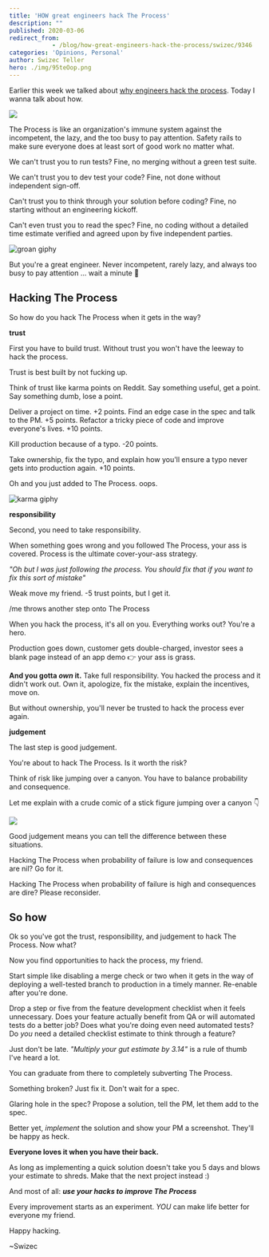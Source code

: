 ```yaml
---
title: 'HOW great engineers hack The Process'
description: ""
published: 2020-03-06
redirect_from: 
            - /blog/how-great-engineers-hack-the-process/swizec/9346
categories: 'Opinions, Personal'
author: Swizec Teller
hero: ./img/95teOop.png
---
```

Earlier this week we talked about [why engineers hack the process](https://swizec.com/blog/why-great-engineers-hack-the-process/swizec/9344). Today I wanna talk about how.





![](./img/95teOop.png)



The Process is like an organization's immune system against the incompetent, the lazy, and the too busy to pay attention. Safety rails to make sure everyone does at least sort of good work no matter what.



We can't trust you to run tests? Fine, no merging without a green test suite.



We can't trust you to dev test your code? Fine, not done without independent sign-off.



Can't trust you to think through your solution before coding? Fine, no starting without an engineering kickoff.



Can't even trust you to read the spec? Fine, no coding without a detailed time estimate verified and agreed upon by five independent parties.



![groan giphy](./img/media-uAthSflgJlpwykLSXf-giphy.gif)



But you're a great engineer. Never incompetent, rarely lazy, and always too busy to pay attention ... wait a minute 🤔



## Hacking The Process



So how do you hack The Process when it gets in the way?



**trust**



First you have to build trust. Without trust you won't have the leeway to hack the process.



Trust is best built by not fucking up.



Think of trust like karma points on Reddit. Say something useful, get a point. Say something dumb, lose a point.



Deliver a project on time. +2 points. Find an edge case in the spec and talk to the PM. +5 points. Refactor a tricky piece of code and improve everyone's lives. +10 points.



Kill production because of a typo. -20 points.



Take ownership, fix the typo, and explain how you'll ensure a typo never gets into production again. +10 points.



Oh and you just added to The Process. oops.



![karma giphy](./img/media-Bt25ZEJhDt79e-giphy.gif)



**responsibility**



Second, you need to take responsibility.



When something goes wrong and you followed The Process, your ass is covered. Process is the ultimate cover-your-ass strategy.



_"Oh but I was just following the process. You should fix that if you want to fix this sort of mistake"_



Weak move my friend. -5 trust points, but I get it.



/me throws another step onto The Process



When you hack the process, it's all on you. Everything works out? You're a hero.



Production goes down, customer gets double-charged, investor sees a blank page instead of an app demo 👉 your ass is grass.



**And you gotta _own_ it.** Take full responsibility. You hacked the process and it didn't work out. Own it, apologize, fix the mistake, explain the incentives, move on.



But without ownership, you'll never be trusted to hack the process ever again.



**judgement**



The last step is good judgement.



You're about to hack The Process. Is it worth the risk?



Think of risk like jumping over a canyon. You have to balance probability and consequence.



Let me explain with a crude comic of a stick figure jumping over a canyon 👇



![](./img/95teOop.png)



Good judgement means you can tell the difference between these situations.



Hacking The Process when probability of failure is low and consequences are nil? Go for it.



Hacking The Process when probability of failure is high and consequences are dire? Please reconsider.



## So how



Ok so you've got the trust, responsibility, and judgement to hack The Process. Now what?



Now you find opportunities to hack the process, my friend.



Start simple like disabling a merge check or two when it gets in the way of deploying a well-tested branch to production in a timely manner. Re-enable after you're done.



Drop a step or five from the feature development checklist when it feels unnecessary. Does your feature actually benefit from QA or will automated tests do a better job? Does what you're doing even need automated tests? Do _you_ need a detailed checklist estimate to think through a feature?



Just don't be late. _"Multiply your gut estimate by 3.14"_ is a rule of thumb I've heard a lot.



You can graduate from there to completely subverting The Process.



Something broken? Just fix it. Don't wait for a spec.



Glaring hole in the spec? Propose a solution, tell the PM, let them add to the spec.



Better yet, _implement_ the solution and show your PM a screenshot. They'll be happy as heck.



**Everyone loves it when you have their back.**



As long as implementing a quick solution doesn't take you 5 days and blows your estimate to shreds. Make that the next project instead :)



And most of all: **_use your hacks to improve The Process_**



Every improvement starts as an experiment. _YOU_ can make life better for everyone my friend.



Happy hacking.



~Swizec
